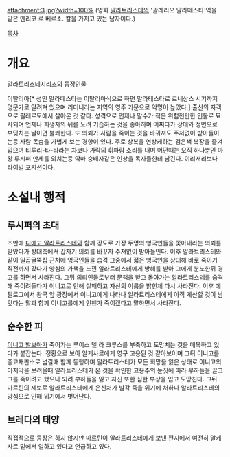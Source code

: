 attachment:3.jpg?width=100% 
(영화 [[알라트리스테]]의 '괄레리오 말라떼스타'역을 맡은 엔리코 로 베르소. 칼을 가지고 있는 남자이다.)

[[목차]]
= 개요 =
[[알라트리스테]]시리즈의 등장인물

이탈리아[* 성인 말라떼스타는 이탈리아식으로 하면 말라테스타로 르네상스 시기까지 명문가로 알려져 있으며 리미니라는 지역의 영주 가문으로 악명이 높았다.] 출신의 자객으로 팔레르모에서 살아온 것 같다. 성격으로 언제나 말수가 적은 위험천만한 인물로 묘사되며 언제나 희생자의 뒤를 노려 기습하는 것을 좋아하며 어쩌다가 상대와 정면으로 부딪치는 날이면 불쾌한다. 또 의뢰가 사람을 죽이는 것을 바꿔져도 주저없이 받아들이는등 사람 목숨을 가볍게 보는 경향이 있다. 주로 상복을 연상케하는 검은색 복장을 즐겨입으며 티루리-타-타라는 차코나 가락의 휘파람 소리를 내며 어떤때는 오직 하나뿐인 마왕 루시퍼 만세를 외치는등 악마 숭배자같은 인상을 독자들한테 남긴다.
이리저리보나 라이벌 포지션이다.

= 소설내 행적 =
== 루시퍼의 초대 ==
초반에 [[디에고 알라트리스테]]와 함께 강도로 가장 두명의 영국인들을 쫓아내라는 의뢰를 받았다가 상대측에서 갑자기 의뢰를 바꾸자 주저없이 받아들인다. 이후 알라트리스테와 같이 일곱굴뚝집 근처에 영국인들을 습격 그중에서 젋은 영국인을 상대해 바로 죽이기 직전까지 갔다가 양심의 가책을 느낀 알라트리스테에게 방해를 받아 그에게 분노한뒤 경고를 하면서 사라진다. 그뒤 의뢰인들로부터 문책을 받고 돌아가는 알라트리스테를 습격해 죽이려들다가 이니고로 인해 실패하고 자신의 이름을 밝힌체 다시 사라진다. 이후 에필로그에서 왕국 앞 광장에서 이니고에게 나타나 알라트리스테에게 아직 계산할 것이 남앗다는 말과 함께 이니고를에게 언젠가 죽이겠다고 말하면서 사라진다. 

== 순수한 피 ==
[[이니고 발보아]]가 죽어가는 루이스 텔 라 크루스를 부축하고 도망치는 것을 매복하고 있다가 붙잡는다. 정황으로 보아 알케사르에게 영구 고용된 것 같아보이며 그뒤 이니고를 종교재판소로 넘길때 함께 동행하며 알라트리스테가 모든 희망을 잃은 상태로 이니고의 마지막을 보려올때 알라트리스테가 온 것을 확인한 고용주의 눈짓에 따라 부하들을 끌고 그를 죽이려고 했으나 되려 부하들을 잃고 자신 또한 심한 부상을 입고 도망친다. 그뒤 마르틴의 제보로 알라트리스테에게 은신처가 발각 죽을 위기에 처하나 알라트리스테의 양심으로 인해 위기에서 벗어난다.

== 브레다의 태양 ==
직접적으로 등장은 하지 않지만 마르틴이 알라트리스테에게 보낸 편지에서 여전히 알케사르 밑에서 일하고 있다고 언급하고 있다.
